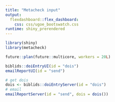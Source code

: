 ```yaml
---
title: "Metacheck input"
output: 
  flexdashboard::flex_dashboard:
    css: css/ugoe_bootswatch.css
runtime: shiny_prerendered
---
```


```r
library(shiny)
library(metacheck)
```

```r
future::plan(future::multicore, workers = 20L)
```


```r
biblids::doiEntryUI(id = "dois")
emailReportUI(id = "send")
```

```r
# get dois
dois <- biblids::doiEntryServer(id = "dois")
# email
emailReportServer(id = "send", dois = dois())
```
